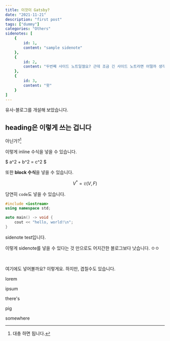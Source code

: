 ```yaml
---
title: 이것이 Gatsby?
date: "2021-11-21"
description: "first post"
tags: ["dummy"]
categories: "Others"
sidenotes: [
    {
        id: 1,
        content: "sample sidenote"
    },
    {
        id: 2,
        content: "두번째 사이드 노트일껄요? 근데 조금 긴 사이드 노트라면 어떨까 생각을 해보고는 있는데, 괜찮을 것 같기도 하면서..."
    },
    {
        id: 3,
        content: "왓"
    }
]
---
```



유사-블로그를 개설해 보았습니다.

## heading은 이렇게 쓰는 겁니다

아닌가?[^lnbreak]

[^lnbreak]: 대충 하면 됩니다.

이렇게 inline 수식을 넣을 수 있습니다.

$ a^2 + b^2 = c^2 $

또한 **block 수식**을 넣을 수 있습니다.

$$
V^* = \mathfrak{L}(V,F)
$$

당연히 `code`도 넣을 수 있습니다.

```cpp
#include <iostream>
using namespace std;

auto main() -> void {
    cout << "hello, world!\n";
}
```

<Sidenote id={1}>sidenote test입니다.</Sidenote>

이렇게 sidenote를 넣을 수 있다는 것 만으로도 어지간한 블로그보다 낫습니다. ㅇㅇ 

<br />

여기에도 넣어볼까요? <Sidenote id={2}>이렇게요.</Sidenote>
하지만, <Sidenote id={3}>겹칠</Sidenote>수도 있습니다.

lorem

ipsum

there's

pig

somewhere
